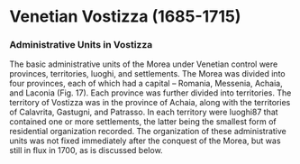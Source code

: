 # Venetian Vostizza (1685-1715) {#venetian}

### Administrative Units in Vostizza
The basic administrative units of the Morea under Venetian control were provinces, territories, luoghi, and settlements. The Morea was divided into four provinces, each of which had a capital – Romania, Messenia, Achaia, and Laconia (Fig. 17). Each province was further divided into territories. The territory of Vostizza was in the province of Achaia, along with the territories of Calavrita, Gastugni, and Patrasso. In each territory were luoghi87 that contained one or more settlements, the latter being the smallest form of residential organization recorded. The organization of these administrative units was not fixed immediately after the conquest of the Morea, but was still in flux in 1700, as is discussed below.
